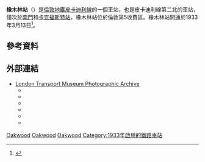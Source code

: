 {{TfL Translations}}
{{Infobox London station
| name             = 橡木林<br />Oakwood
| symbol           = underground
| manager          = [[倫敦地鐵|倫敦地鐵]]
| locale           = {{link-en|橡木林|Oakwood}}
| borough          = [[恩菲爾德區|恩菲爾德區]]
| platforms        = 2
| fare_zone        = 5
| access           = yes
| access_note      = <ref>{{citation step free tube map}}</ref>
| image_name       = oakwood tube station better.jpg
| latitude         = {{decdeg|51|38|51|N|4}}
| longitude        = {{decdeg|0|07|54|W|4}}
| original         = [[倫敦電氣鐵路|倫敦電氣鐵路]]
| listing_detail    = 
| listing_grade     = II*
| listing_start     = 1971年2月19日
| listing_amended   = 2011年7月20日
| listing_entry     = 1078930
| listing_reference = <ref>{{National Heritage List for England |num=1078930 |accessdate=12 November 2012}}</ref>
<!--
| tubeexits06      = 2.35
| tubeexits07      = {{increase}} 2.61
| tubeexits08      = {{increase}} 2.84
| tubeexits09      = {{increase}} 2.91-->
}}
'''橡木林站'''（{{lang-en|Oakwood tube station}}）是[[倫敦地鐵|倫敦地鐵]][[皮卡迪利線|皮卡迪利線]]的一個車站，也是皮卡迪利線第二北的車站，僅次於[[南門站_(倫敦)|南門]]和[[卡克福斯特站|卡克福斯特站]]，橡木林站位於倫敦第5收費區。橡木林站開通於1933年3月13日<ref name=rose>{{cite book |last=Rose |first=Douglas |title=The London Underground, A Diagrammatic History |year=1999 |publisher=Douglas Rose/Capital Transport |isbn=1-85414-219-4 }}</ref>。
==參考資料==
{{reflist}}
==外部連結==
{{commons category|Oakwood tube station}}
*[http://www.ltmcollection.org/photos/ London Transport Museum Photographic Archive] {{Wayback|url=http://www.ltmcollection.org/photos/ |date=20080318210033 }}
**{{ltmcollection|7m/i0000k7m.jpg|Junction of Bramley Road and Chase Road, site for new station, September 1930}}
**{{ltmcollection|7n/i0000k7n.jpg|Platforms under construction, looking south-east over open countryside, October 1932}}
**{{ltmcollection|60/997060.jpg|External view of Enfield West station, April 1933}}
**{{ltmcollection|61/9888061.jpg|Ticket hall showing structure supporting concrete roof, April 1933}}
**{{ltmcollection|b0/i00009b0.jpg|View from end of platform of open countryside, July 1934}}
**{{ltmcollection|bh/i00009bh.jpg|Similar view, houses have replaced countryside, August 1936}}

{{倫敦地鐵皮卡迪利線}}

[[Category:皮卡迪利線車站|Oakwood]]
[[Category:恩菲爾德區鐵路車站|Oakwood]]
[[Category:倫敦通宵地鐵車站|Oakwood]]
[[Category:1933年啟用的鐵路車站|Category:1933年啟用的鐵路車站]]